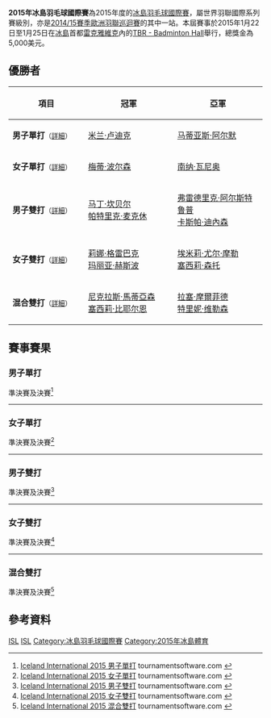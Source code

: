 {{noteTA|G1=Badminton}}
{{infobox badminton event
|name           = 2015年冰島羽毛球國際賽
|image          = 
|size           = 
|caption        =
|dates          = 2015年1月22日－1月25日
|number_edition = 
|level          = 4B
|prize_money    = 5,000美元
|location       = {{ISL}}[[雷克雅維克|雷克雅維克]]
|venue          = TBR - Badminton Hall
|previous       = 2014年冰島羽毛球國際賽 
|next           = 2016年冰島羽毛球國際賽
}}
'''2015年冰島羽毛球國際賽'''為2015年度的[[冰島羽毛球國際賽|冰島羽毛球國際賽]]，屬世界羽聯國際系列賽級別，亦是[[2014/15賽季歐洲羽聯巡迴賽|2014/15賽季歐洲羽聯巡迴賽]]的其中一站。本屆賽事於2015年1月22日至1月25日在[[冰島|冰島]]首都[[雷克雅維克|雷克雅維克]]內的[[TBR_-_Badminton_Hall|TBR - Badminton Hall]]舉行，總獎金為5,000美元。

== 優勝者 ==
{| class=wikitable style="font-size:small"
!width="200"|項目
!width="250"|冠軍
!width="250"|亞軍
|-
|'''男子單打'''<small>（[[#男子單打|詳細]]）</small>
|{{flagicon|CZE}} [[米兰·卢迪克|米兰·卢迪克]]
|{{flagicon|AUT}} [[马蒂亚斯·阿尔默|马蒂亚斯·阿尔默]]
|-
|'''女子單打'''<small>（[[#女子單打|詳細]]）</small>
|{{flagicon|DEN}} [[梅蒂·波尔森|梅蒂·波尔森]]
|{{flagicon|FIN}} [[南纳·瓦尼奥|南纳·瓦尼奥]]
|-
|'''男子雙打'''<small>（[[#男子雙打|詳細]]）</small>
|{{flagicon|SCO}} [[马丁·坎贝尔_(羽毛球运动员)|马丁·坎贝尔]]<br/>{{flagicon|SCO}} [[帕特里克·麦克休|帕特里克·麦克休]]
|{{flagicon|DEN}} [[弗雷德里克·阿尔斯特鲁普|弗雷德里克·阿尔斯特鲁普]]<br/>{{flagicon|DEN}} [[卡斯帕·迪內森|卡斯帕·迪內森]]
|-
|'''女子雙打'''<small>（[[#女子雙打|詳細]]）</small>
|{{flagicon|DEN}} [[莉娜·格雷巴克|莉娜·格雷巴克]]<br/>{{flagicon|DEN}} [[玛丽亚·赫斯波|玛丽亚·赫斯波]]
|{{flagicon|DEN}} [[埃米莉·尤尔·摩勒|埃米莉·尤尔·摩勒]]<br/>{{flagicon|DEN}} [[塞西莉·森托|塞西莉·森托]]
|-
|'''混合雙打'''<small>（[[#混合雙打|詳細]]）</small>
|{{flagicon|DEN}} [[尼克拉斯·馬蒂亞森|尼克拉斯·馬蒂亞森]]<br/>{{flagicon|DEN}} [[塞西莉·比耶尔恩|塞西莉·比耶尔恩]]
|{{flagicon|DEN}} [[拉塞·摩爾菲德|拉塞·摩爾菲德]]<br/>{{flagicon|DEN}} [[特里妮·维勒森|特里妮·维勒森]]
|}

== 賽事賽果 ==
=== 男子單打 ===
;準決賽及決賽<ref name="MS">[https://bwf.tournamentsoftware.com/sport/draw.aspx?id=2955878E-B702-4DCE-8A41-ED615BF38A5F&draw=2 Iceland International 2015 男子單打] tournamentsoftware.com {{en}}</ref>
{{4TeamBracket-Tennis3-v2
| team-width=200
| RD1-seed1=1
| RD1-team1={{nowrap|{{flagicon|LTU}} [[凯斯图蒂斯·纳维茨卡斯|凯斯图蒂斯·纳维茨卡斯]]}}
| RD1-score1-1='''21
| RD1-score1-2=16
| RD1-score1-3=13
| RD1-seed2=6
| RD1-team2='''{{flagicon|AUT}} [[马蒂亚斯·阿尔默|马蒂亚斯·阿尔默]]
| RD1-score2-1=21
| RD1-score2-2='''21
| RD1-score2-3='''21

| RD1-seed3=
| RD1-team3={{flagicon|SWE}} [[米卡爾·韋斯特貝|米卡爾·韋斯特貝]]
| RD1-score3-1=14
| RD1-score3-2=11
| RD1-score3-3=
| RD1-seed4=2
| RD1-team4='''{{flagicon|CZE}} [[米兰·卢迪克|米兰·卢迪克]]
| RD1-score4-1='''21
| RD1-score4-2='''21
| RD1-score4-3=

| RD2-seed1=6
| RD2-team1={{flagicon|AUT}} [[马蒂亚斯·阿尔默|马蒂亚斯·阿尔默]]
| RD2-score1-1=9
| RD2-score1-2=19
| RD2-score1-3=
| RD2-seed2=2
| RD2-team2='''{{flagicon|CZE}} [[米兰·卢迪克|米兰·卢迪克]]
| RD2-score2-1='''21
| RD2-score2-2='''21
| RD2-score2-3=
}}
----

=== 女子單打 ===
;準決賽及決賽<ref name="WS">[https://bwf.tournamentsoftware.com/sport/draw.aspx?id=2955878E-B702-4DCE-8A41-ED615BF38A5F&draw=4 Iceland International 2015 女子單打] tournamentsoftware.com {{en}}</ref>
{{4TeamBracket-Tennis3-v2
| team-width=200
| RD1-seed1=1
| RD1-team1={{flagicon|LTU}} [[厄维尔·斯塔普赛蒂特|厄维尔·斯塔普赛蒂特]]
| RD1-score1-1=12
| RD1-score1-2=11
| RD1-score1-3=
| RD1-seed2=3
| RD1-team2='''{{flagicon|DEN}} [[梅蒂·波尔森|梅蒂·波尔森]]
| RD1-score2-1='''21
| RD1-score2-2='''21
| RD1-score2-3=

| RD1-seed3=Q
| RD1-team3={{flagicon|DEN}} [[阿美莱·赫兹·汉森|阿美莱·赫兹·汉森]]
| RD1-score3-1='''25
| RD1-score3-2=12
| RD1-score3-3=17
| RD1-seed4=5
| RD1-team4='''{{flagicon|FIN}} [[南纳·瓦尼奥|南纳·瓦尼奥]]
| RD1-score4-1=23
| RD1-score4-2='''21
| RD1-score4-3='''21

| RD2-seed1=3
| RD2-team1='''{{flagicon|DEN}} [[梅蒂·波尔森|梅蒂·波尔森]]
| RD2-score1-1='''21
| RD2-score1-2='''21
| RD2-score1-3=
| RD2-seed2=5
| RD2-team2={{flagicon|FIN}} [[南纳·瓦尼奥|南纳·瓦尼奥]]
| RD2-score2-1=11
| RD2-score2-2=9
| RD2-score2-3=
}}
----

=== 男子雙打 ===
;準決賽及決賽<ref name="MD">[https://bwf.tournamentsoftware.com/sport/draw.aspx?id=2955878E-B702-4DCE-8A41-ED615BF38A5F&draw=5 Iceland International 2015 男子雙打] tournamentsoftware.com {{en}}</ref>
{{4TeamBracket-Tennis3-v2
| team-width=200
| RD1-seed1=1
| RD1-team1='''{{flagicon|SCO}} [[马丁·坎贝尔_(羽毛球运动员)|马丁·坎贝尔]]<br/> {{flagicon|SCO}} [[帕特里克·麦克休|帕特里克·麦克休]]
| RD1-score1-1='''21
| RD1-score1-2='''21
| RD1-score1-3=
| RD1-seed2=4
| RD1-team2={{flagicon|DEN}} [[亚历山大·邦德|亚历山大·邦德]]<br/> {{flagicon|DEN}} [[乔尔·叶佩|乔尔·叶佩]]
| RD1-score2-1=19
| RD1-score2-2=8
| RD1-score2-3=

| RD1-seed3=
| RD1-team3={{flagicon|DEN}} [[尼克拉斯·馬蒂亞森|尼克拉斯·馬蒂亞森]]<br/> {{flagicon|DEN}} [[拉塞·摩爾菲德|拉塞·摩爾菲德]]
| RD1-score3-1=21
| RD1-score3-2=16
| RD1-score3-3=
| RD1-seed4=
| RD1-team4='''{{flagicon|DEN}} [[弗雷德里克·阿尔斯特鲁普|弗雷德里克·阿尔斯特鲁普]]<br/> {{flagicon|DEN}} [[卡斯帕·迪內森|卡斯帕·迪內森]]
| RD1-score4-1='''23
| RD1-score4-2='''21
| RD1-score4-3=

| RD2-seed1=1
| RD2-team1='''{{flagicon|SCO}} [[马丁·坎贝尔_(羽毛球运动员)|马丁·坎贝尔]]<br/> {{flagicon|SCO}} [[帕特里克·麦克休|帕特里克·麦克休]]
| RD2-score1-1='''21
| RD2-score1-2='''21
| RD2-score1-3=
| RD2-seed2=
| RD2-team2={{flagicon|DEN}} [[弗雷德里克·阿尔斯特鲁普|弗雷德里克·阿尔斯特鲁普]]<br/> {{flagicon|DEN}} [[卡斯帕·迪內森|卡斯帕·迪內森]]
| RD2-score2-1=16
| RD2-score2-2=17
| RD2-score2-3=
}}
----

=== 女子雙打 ===
;準決賽及決賽<ref name="WD">[https://bwf.tournamentsoftware.com/sport/draw.aspx?id=2955878E-B702-4DCE-8A41-ED615BF38A5F&draw=6 Iceland International 2015 女子雙打] tournamentsoftware.com {{en}}</ref>
{{4TeamBracket-Tennis3-v2
| team-width=200
| RD1-seed1=
| RD1-team1='''{{flagicon|DEN}} [[埃米莉·尤尔·摩勒|埃米莉·尤尔·摩勒]]<br/> {{flagicon|DEN}} [[塞西莉·森托|塞西莉·森托]]
| RD1-score1-1=17
| RD1-score1-2='''21
| RD1-score1-3='''21
| RD1-seed2=4
| RD1-team2={{flagicon|DEN}} [[阿美莱·赫兹·汉森|阿美莱·赫兹·汉森]]<br/> {{flagicon|DEN}} [[迪特·瑟比·汉森|迪特·瑟比·汉森]]
| RD1-score2-1='''21
| RD1-score2-2=19
| RD1-score2-3=13

| RD1-seed3=3
| RD1-team3='''{{flagicon|DEN}} [[莉娜·格雷巴克|莉娜·格雷巴克]]<br/> {{flagicon|DEN}} [[玛丽亚·赫斯波|玛丽亚·赫斯波]]
| RD1-score3-1='''21
| RD1-score3-2='''21
| RD1-score3-3=
| RD1-seed4=
| RD1-team4={{flagicon|DEN}} [[Sara_Ortvang|Sara Ortvang]]<br/> {{flagicon|DEN}} [[克劳迪娅·帕雷德斯|克劳迪娅·帕雷德斯]]
| RD1-score4-1=14
| RD1-score4-2=10
| RD1-score4-3=

| RD2-seed1=
| RD2-team1={{flagicon|DEN}} [[埃米莉·尤尔·摩勒|埃米莉·尤尔·摩勒]]<br/> {{flagicon|DEN}} [[塞西莉·森托|塞西莉·森托]]
| RD2-score1-1=13
| RD2-score1-2=12
| RD2-score1-3=
| RD2-seed2=3
| RD2-team2='''{{flagicon|DEN}} [[莉娜·格雷巴克|莉娜·格雷巴克]]<br/> {{flagicon|DEN}} [[玛丽亚·赫斯波|玛丽亚·赫斯波]]
| RD2-score2-1='''21
| RD2-score2-2='''21
| RD2-score2-3=
}}
----

=== 混合雙打 ===
;準決賽及決賽<ref name="XD">[https://bwf.tournamentsoftware.com/sport/draw.aspx?id=2955878E-B702-4DCE-8A41-ED615BF38A5F&draw=7 Iceland International 2015 混合雙打] tournamentsoftware.com {{en}}</ref>
{{4TeamBracket-Tennis3-v2
| team-width=200
| RD1-seed1=1
| RD1-team1={{flagicon|SUI}} [[奥利弗·沙勒|奥利弗·沙勒]]<br/> {{flagicon|SUI}} [[赛琳·伯卡特|赛琳·伯卡特]]
| RD1-score1-1=11
| RD1-score1-2='''21
| RD1-score1-3=16
| RD1-seed2=4
| RD1-team2='''{{flagicon|DEN}} [[尼克拉斯·馬蒂亞森|尼克拉斯·馬蒂亞森]]<br/> {{flagicon|DEN}} [[塞西莉·比耶尔恩|塞西莉·比耶尔恩]]
| RD1-score2-1='''21
| RD1-score2-2=19
| RD1-score2-3='''21

| RD1-seed3=3
| RD1-team3={{flagicon|SCO}} [[帕特里克·麦克休|帕特里克·麦克休]]<br/> {{flagicon|SCO}} [[丽贝卡·芬德利|丽贝卡·芬德利]]
| RD1-score3-1=14
| RD1-score3-2=20
| RD1-score3-3=
| RD1-seed4=
| RD1-team4='''{{flagicon|DEN}} [[拉塞·摩爾菲德|拉塞·摩爾菲德]]<br/> {{flagicon|DEN}} [[特里妮·维勒森|特里妮·维勒森]]
| RD1-score4-1='''21
| RD1-score4-2='''22
| RD1-score4-3=

| RD2-seed1=4
| RD2-team1='''{{flagicon|DEN}} [[尼克拉斯·馬蒂亞森|尼克拉斯·馬蒂亞森]]<br/> {{flagicon|DEN}} [[塞西莉·比耶尔恩|塞西莉·比耶尔恩]]
| RD2-score1-1='''21
| RD2-score1-2='''21
| RD2-score1-3=
| RD2-seed2=
| RD2-team2={{flagicon|DEN}} [[拉塞·摩爾菲德|拉塞·摩爾菲德]]<br/> {{flagicon|DEN}} [[特里妮·维勒森|特里妮·维勒森]]
| RD2-score2-1=11
| RD2-score2-2=15
| RD2-score2-3=
}}

== 參考資料 ==
{{Reflist}}

[[Category:2015年世界羽聯國際系列賽|ISL]]
[[Category:2014/15賽季歐洲羽聯巡迴賽|ISL]]
[[Category:冰島羽毛球國際賽|Category:冰島羽毛球國際賽]]
[[Category:2015年冰島體育|Category:2015年冰島體育]]